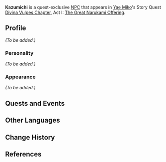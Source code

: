{{Meta
<!-- Remove this template after adding the missing info -->
|missing_NPC_profile  = yes
}}
{{Character Infobox
|type             = Quest NPC
|image            = NPC Kazumichi.png
|realname         = 
|region           = Inazuma
|affiliation      = 
|title            = Reader
|voiceEN          = [https://www.behindthevoiceactors.com/Chris-Long/ Chris Long]<ref name="Chris Long">Twitter: [https://twitter.com/ChrisLongVO/status/1493988759532019713 EN VA Self Announcement]</ref>
|voiceCN          = 
|voiceJP          = 
}}
'''Kazumichi''' is a quest-exclusive [[NPC]] that appears in [[Yae Miko]]'s Story Quest [[Divina Vulpes Chapter]], Act I: [[The Great Narukami Offering]].

==Profile==
<!-- detailed story/lore information goes here -->
''(To be added.)''

===Personality===
''(To be added.)''

===Appearance===
''(To be added.)''

==Quests and Events==
{{Quests and Events}}

==Other Languages==
{{Other Languages
|default_hidden = 1
|en      = Kazumichi
|zhs     = 一道
|zhs_rm  = Yīdào
|zht     = 一道
|zht_rm  = Yīdào
|ja      = 一道
|ja_rm   = Kazumichi
|ko      = 카즈미치
|ko_rm   = Kajeumichi
|es      = Kazumichi
|fr      = Kazumichi
|ru      = Кадзумити
|th      = Kazumichi
|vi      = Kazumichi
|de      = Kazumichi
|id      = Kazumichi
|pt      = Kazumichi
|tr      = Kazumichi
|it      = Kazumichi
}}

==Change History==
{{Change History|2.5}}

==References==
{{Reflist}}